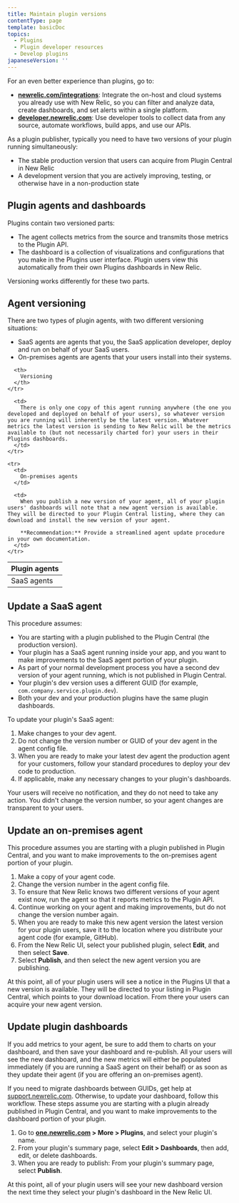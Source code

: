 ```yaml
---
title: Maintain plugin versions
contentType: page
template: basicDoc
topics:
  - Plugins
  - Plugin developer resources
  - Develop plugins
japaneseVersion: ''
---
```


<Callout variant="important">
  For an even better experience than plugins, go to:

  * **[newrelic.com/integrations](https://newrelic.com/integrations)**: Integrate the on-host and cloud systems you already use with New Relic, so you can filter and analyze data, create dashboards, and set alerts within a single platform.
  * **[developer.newrelic.com](https://developer.newrelic.com)**: Use developer tools to collect data from any source, automate workflows, build apps, and use our APIs.
</Callout>

As a plugin publisher, typically you need to have two versions of your plugin running simultaneously:

* The stable production version that users can acquire from Plugin Central in New Relic
* A development version that you are actively improving, testing, or otherwise have in a non-production state

## Plugin agents and dashboards

Plugins contain two versioned parts:

* The agent collects metrics from the source and transmits those metrics to the Plugin API.
* The dashboard is a collection of visualizations and configurations that you make in the Plugins user interface. Plugin users view this automatically from their own Plugins dashboards in New Relic.

Versioning works differently for these two parts.

## Agent versioning

There are two types of plugin agents, with two different versioning situations:

* SaaS agents are agents that you, the SaaS application developer, deploy and run on behalf of your SaaS users.
* On-premises agents are agents that your users install into their systems.

<Table>
  <thead>
    <tr>
      <th width={200}>
        Plugin agents
      </th>

      <th>
        Versioning
      </th>
    </tr>
  </thead>

  <tbody>
    <tr>
      <td>
        SaaS agents
      </td>

      <td>
        There is only one copy of this agent running anywhere (the one you developed and deployed on behalf of your users), so whatever version you are running will inherently be the latest version. Whatever metrics the latest version is sending to New Relic will be the metrics available to (but not necessarily charted for) your users in their Plugins dashboards.
      </td>
    </tr>

    <tr>
      <td>
        On-premises agents
      </td>

      <td>
        When you publish a new version of your agent, all of your plugin users' dashboards will note that a new agent version is available. They will be directed to your Plugin Central listing, where they can download and install the new version of your agent.

        **Recommendation:** Provide a streamlined agent update procedure in your own documentation.
      </td>
    </tr>
  </tbody>
</Table>

## Update a SaaS agent

This procedure assumes:

* You are starting with a plugin published to the Plugin Central (the production version).
* Your plugin has a SaaS agent running inside your app, and you want to make improvements to the SaaS agent portion of your plugin.
* As part of your normal development process you have a second dev version of your agent running, which is not published in Plugin Central.
* Your plugin's dev version uses a different GUID (for example, `com.company.service.plugin.dev`).
* Both your dev and your production plugins have the same plugin dashboards.

To update your plugin's SaaS agent:

1. Make changes to your dev agent.
2. Do not change the version number or GUID of your dev agent in the agent config file.
3. When you are ready to make your latest dev agent the production agent for your customers, follow your standard procedures to deploy your dev code to production.
4. If applicable, make any necessary changes to your plugin's dashboards.

Your users will receive no notification, and they do not need to take any action. You didn't change the version number, so your agent changes are transparent to your users.

## Update an on-premises agent

This procedure assumes you are starting with a plugin published in Plugin Central, and you want to make improvements to the on-premises agent portion of your plugin.

1. Make a copy of your agent code.
2. Change the version number in the agent config file.
3. To ensure that New Relic knows two different versions of your agent exist now, run the agent so that it reports metrics to the Plugin API.
4. Continue working on your agent and making improvements, but do not change the version number again.
5. When you are ready to make this new agent version the latest version for your plugin users, save it to the location where you distribute your agent code (for example, GitHub).
6. From the New Relic UI, select your published plugin, select **Edit**, and then select **Save**.
7. Select **Publish**, and then select the new agent version you are publishing.

At this point, all of your plugin users will see a notice in the Plugins UI that a new version is available. They will be directed to your listing in Plugin Central, which points to your download location. From there your users can acquire your new agent version.

## Update plugin dashboards

If you add metrics to your agent, be sure to add them to charts on your dashboard, and then save your dashboard and re-publish. All your users will see the new dashboard, and the new metrics will either be populated immediately (if you are running a SaaS agent on their behalf) or as soon as they update their agent (if you are offering an on-premises agent).

If you need to migrate dashboards between GUIDs, get help at [support.newrelic.com](https://support.newrelic.com). Otherwise, to update your dashboard, follow this workflow. These steps assume you are starting with a plugin already published in Plugin Central, and you want to make improvements to the dashboard portion of your plugin.

1. Go to **[one.newrelic.com](https://one.newrelic.com) > More > Plugins**, and select your plugin's name.
2. From your plugin's summary page, select **Edit > Dashboards**, then add, edit, or delete dashboards.
3. When you are ready to publish: From your plugin's summary page, select **Publish**.

At this point, all of your plugin users will see your new dashboard version the next time they select your plugin's dashboard in the New Relic UI.
